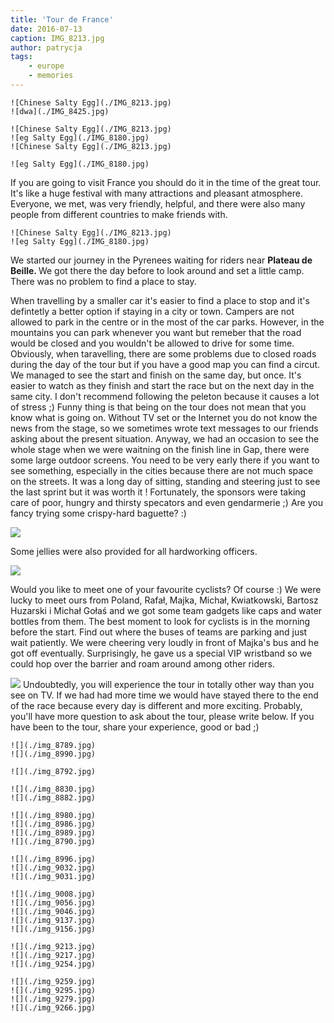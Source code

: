 ```yaml
---
title: 'Tour de France'
date: 2016-07-13
caption: IMG_8213.jpg
author: patrycja
tags: 
    - europe
    - memories
---
```



```grid|2
![Chinese Salty Egg](./IMG_8213.jpg)
![dwa](./IMG_8425.jpg)
```
```grid|3
![Chinese Salty Egg](./IMG_8213.jpg)
![eg Salty Egg](./IMG_8180.jpg)
![Chinese Salty Egg](./IMG_8213.jpg)
```
```grid|1
![eg Salty Egg](./IMG_8180.jpg)
```

If you are going to visit France you should do it in the time of the great tour. It's like a huge festival with many attractions and pleasant atmosphere. Everyone, we met, was very friendly, helpful, and there were also many people from different countries to make friends with.

```grid|2
![Chinese Salty Egg](./IMG_8213.jpg)
![eg Salty Egg](./IMG_8180.jpg)
```

 We started our journey in the Pyrenees waiting for riders near <b>Plateau de Beille. </b>We got there the day before to look around and set a little camp. There was no problem to find a place to stay.

When travelling by a smaller car it's easier to find a place to stop and it's defintetly a better option if staying in a city or town. Campers are not allowed to park in the centre or in the most of the car parks. However, in the mountains you can park whenever you want but remeber that the road would be closed and you wouldn't be allowed to drive for some time. Obviously, when taravelling, there are some problems due to closed roads during the day of the tour but if you have a good map you can find a circut. We managed to see the start and finish on the same day, but once. It's easier to watch as they finish and start the race but on the next day in the same city. I don't recommend following the peleton because it causes a lot of stress ;)
Funny thing is that being on the tour does not mean that you know what is going on. Without TV set or the Internet you do not know the news from the stage, so we sometimes wrote text messages to our friends asking about the present situation. Anyway, we had an occasion to see the whole stage when we were waitning on the finish line in Gap, there were some large outdoor screens. You need to be very early there if you want to see something, especially in the cities because there are not much space on the streets. It was a long day of sitting, standing and steering just to see the last sprint but it was worth it ! Fortunately, the sponsors were taking care of poor, hungry and thirsty specators and even gendarmerie ;) Are you fancy trying some crispy-hard baguette? :)

![](./img_9055.jpg)

Some jellies were also provided for all hardworking officers. 

![](./img_9060.jpg)

Would you like to meet one of your favourite cyclists? Of course :) We were lucky to meet ours from Poland, Rafał‚ Majka, Michał‚ Kwiatkowski, Bartosz Huzarski i Michał Gołaś and we got some team gadgets like caps and water bottles from them. The best moment to look for cyclists is in the morning before the start. Find out where the buses of teams are parking and just wait patiently. We were cheering very loudly in front of Majka's bus and he got off eventually. Surprisingly, he gave us a special VIP wristband so we could hop over the barrier and roam around among other riders.

![](./img_8986-collage.jpg)
Undoubtedly, you will experience the tour in totally other way than you see on TV. If we had had more time we would have stayed there to the end of the race because every day is different and more exciting.
Probably, you'll have more question to ask about the tour, please write below.
If you have been to the tour, share your experience, good or bad ;)

```grid|2
![](./img_8789.jpg)
![](./img_8990.jpg)
```
```grid|1
![](./img_8792.jpg)
```
```grid|2
![](./img_8830.jpg)
![](./img_8882.jpg)
```
```grid|4
![](./img_8980.jpg)
![](./img_8986.jpg)
![](./img_8989.jpg)
![](./img_8790.jpg)
```
```grid|3
![](./img_8996.jpg)
![](./img_9032.jpg)
![](./img_9031.jpg)
```
```grid|5
![](./img_9008.jpg)
![](./img_9056.jpg)
![](./img_9046.jpg)
![](./img_9137.jpg)
![](./img_9156.jpg)
```
```grid|3
![](./img_9213.jpg)
![](./img_9217.jpg)
![](./img_9254.jpg)
```
```grid|4
![](./img_9259.jpg)
![](./img_9295.jpg)
![](./img_9279.jpg)
![](./img_9266.jpg)
```
